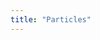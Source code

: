 ```yaml
---
title: "Particles"
---
```



<ExamplePage>
  <ExampleEditor
    exampleTitle={frontmatter.title}
    files={{
      "index.ts": { code: ts, active: true },
      "styles.css": { code: styles },
    }}
  />
</ExamplePage>
